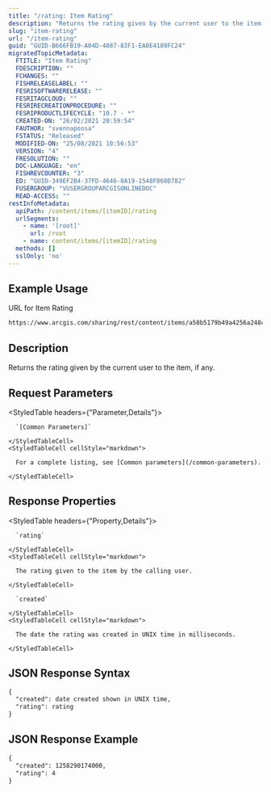 ```yaml
---
title: "/rating: Item Rating"
description: "Returns the rating given by the current user to the item, if any."
slug: "item-rating"
url: "/item-rating"
guid: "GUID-B666FB19-A04D-4087-83F1-EA0E4189FC24"
migratedTopicMetadata:
  FTITLE: "Item Rating"
  FDESCRIPTION: ""
  FCHANGES: ""
  FISHRELEASELABEL: ""
  FESRISOFTWARERELEASE: ""
  FESRITAGCLOUD: ""
  FESRIRECREATIONPROCEDURE: ""
  FESRIPRODUCTLIFECYCLE: "10.7 - *"
  CREATED-ON: "26/02/2021 20:59:54"
  FAUTHOR: "svennapoosa"
  FSTATUS: "Released"
  MODIFIED-ON: "25/08/2021 10:56:53"
  VERSION: "4"
  FRESOLUTION: ""
  DOC-LANGUAGE: "en"
  FISHREVCOUNTER: "3"
  ED: "GUID-349EF2B4-37FD-4646-8A19-1548F068D782"
  FUSERGROUP: "VUSERGROUPARCGISONLINEDOC"
  READ-ACCESS: ""
restInfoMetadata:
  apiPath: /content/items/[itemID]/rating
  urlSegments:
    - name: '[root]'
      url: /root
    - name: content/items/[itemID]/rating
  methods: []
  sslOnly: 'no'
---
```


## Example Usage

URL for Item Rating

```markdown
https://www.arcgis.com/sharing/rest/content/items/a50b5179b49a4256a248c7b5ffb82dd7/rating
```

## Description

Returns the rating given by the current user to the item, if any. 

## Request Parameters 

<StyledTable headers={"Parameter,Details"}>
  <StyledTableRow>
    <StyledTableCell cellStyle="markdown">

      `[Common Parameters]` 

    </StyledTableCell>
    <StyledTableCell cellStyle="markdown">

      For a complete listing, see [Common parameters](/common-parameters).

    </StyledTableCell>
  </StyledTableRow>
</StyledTable>

## Response Properties

<StyledTable headers={"Property,Details"}>
  <StyledTableRow>
    <StyledTableCell cellStyle="markdown">

      `rating` 

    </StyledTableCell>
    <StyledTableCell cellStyle="markdown">

      The rating given to the item by the calling user.

    </StyledTableCell>
  </StyledTableRow>
  <StyledTableRow>
    <StyledTableCell cellStyle="markdown">

      `created` 

    </StyledTableCell>
    <StyledTableCell cellStyle="markdown">

      The date the rating was created in UNIX time in milliseconds.

    </StyledTableCell>
  </StyledTableRow>
</StyledTable>

## JSON Response Syntax

```markdown
{
  "created": date created shown in UNIX time,
  "rating": rating 
}          
```

## JSON Response Example

```markdown
{
  "created": 1258290174000,
  "rating": 4
}          
```

 
